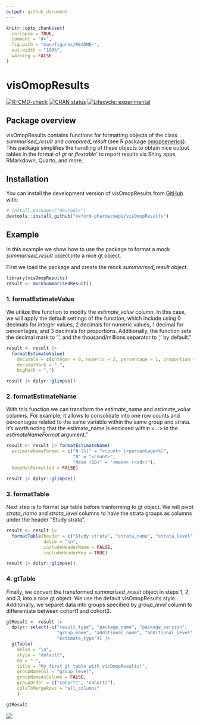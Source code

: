 ```yaml
---
output: github_document
---
```


<!-- README.md is generated from README.Rmd. Please edit that file -->

```r
knitr::opts_chunk$set(
  collapse = TRUE,
  comment = "#>",
  fig.path = "man/figures/README-",
  out.width = "100%",
  warning = FALSE
)
```

# visOmopResults

<!-- badges: start -->
[![R-CMD-check](https://github.com/catalamarti/gtSummarisedResult/actions/workflows/R-CMD-check.yaml/badge.svg)](https://github.com/catalamarti/gtSummarisedResult/actions/workflows/R-CMD-check.yaml)
[![CRAN status](https://www.r-pkg.org/badges/version/visOmopResults)](https://CRAN.R-project.org/package=visOmopResults)
[![Lifecycle: experimental](https://img.shields.io/badge/lifecycle-experimental-orange.svg)](https://lifecycle.r-lib.org/articles/stages.html#experimental)
<!-- badges: end -->

## Package overview

visOmopResults contains functions for formatting objects of the class *summarised_result* and *compared_result* (see R package [omopgenerics](https://cran.r-project.org/web/packages/omopgenerics/index.html)). This package simplifies the handling of these objects to obtain nice output tables in the format of *gt* or *flextable*' to report results via Shiny apps, RMarkdown, Quarto, and more.


## Installation

You can install the development version of visOmopResults from
[GitHub](https://github.com/oxford-pharmacoepi/visOmopResults) with:

```r
# install.packages("devtools")
devtools::install_github("oxford-pharmacoepi/visOmopResults")
```

## Example

In this example we show how to use the package to format a mock *summarised_result* object into a nice gt object.

First we load the package and create the mock *summarised_result* object.

```r
library(visOmopResults)
result <- mockSummarisedResult()
```

### 1. formatEstimateValue
We utilize this function to modify the *estimate_value* column. In this case, we will apply the default settings of the function, which include using 0 decimals for integer values, 2 decimals for numeric values, 1 decimal for percentages, and 3 decimals for proportions. Additionally, the function sets the decimal mark to '.', and the thousand/millions separator to ',' by default."

```r
result <- result |> 
  formatEstimateValue(
    decimals = c(integer = 0, numeric = 2, percentage = 1, proportion = 3),
    decimalMark = ".",
    bigMark = ",")
```

```r
result |> dplyr::glimpse()
```


### 2. formatEstimateName
With this function we can transform the *estimate_name* and *estimate_value* columns. For example, it allows to consolidate into one row counts and percentages related to the same variable within the same group and strata. It's worth noting that the estimate_name is enclosed within <...> in the *estimateNameFormat* argument."
```r
result <- result |> formatEstimateName(
  estimateNameFormat = c("N (%)" = "<count> (<percentage>%)",
                         "N" = "<count>",
                         "Mean (SD)" = "<mean> (<sd>)"),
  keepNotFormatted = FALSE)
```

```r
result |> dplyr::glimpse()
```

### 3. formatTable
Next step is to format our table before tranforming to gt object. We will pivot *strata_name* and *strata_level* columns to have the strata groups as columns under the header "Study strata".

```r
result <- result |>
  formatTable(header = c("Study strata", "strata_name", "strata_level"),
              delim = "\n", 
              includeHeaderName = FALSE,
              includeHeaderKey = TRUE)
```

```r
result |> dplyr::glimpse()
```

### 4. gtTable
Finally, we convert the transformed *summarised_result* object in steps 1, 2, and 3, into a nice gt object. We use the default visOmopResults style. Additonally, we separet data into groups specified by *group_level* column to differentiate between cohort1 and cohort2.

```r
gtResult <- result |>
  dplyr::select(-c("result_type", "package_name", "package_version", 
                   "group_name", "additional_name", "additional_level",
                   "estimate_type")) |>
  gtTable(
    delim = "\n",
    style = "default",
    na = "-",
    title = "My first gt table with visOmopResults!",
    groupNameCol = "group_level",
    groupNameAsColumn = FALSE,
    groupOrder = c("cohort1", "cohort2"),
    colsToMergeRows = "all_columns"
    )
```

```r
gtResult 
```

![](./man/figures/gt_table.png)

